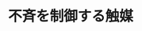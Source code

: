 ﻿---
title: "不斉を制御する触媒"
category: "物質理工学院"
vol: 88
interviewee: "田中 健"
url: "http://www.apc.titech.ac.jp/~ktanaka/www/Home.html"
tags: ["触媒","有機","化合物"]
pdf: "88-3-tanaka.pdf"
career: ""
preface: "田中研究室では、有機化合物の不斉合成を主に研究している。研究の対象となる分子の中には、単純な 不斉をもつ分子だけでなく、ベンゼン環がベルト状やらせん状に繋がったユニークな構造のものもある。 本稿では、不斉の種類について解説したのち、田中研究室で行なっている不斉合成やそれに関連する研究 について触れる。"
---
